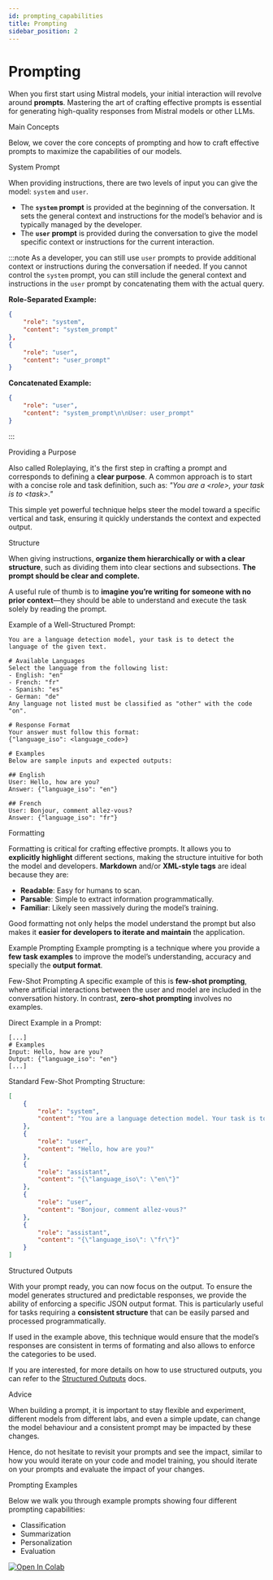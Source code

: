 ```yaml
---
id: prompting_capabilities
title: Prompting
sidebar_position: 2
---
```




# Prompting
When you first start using Mistral models, your initial interaction will revolve around **prompts**. Mastering the art of crafting effective prompts is essential for generating high-quality responses from Mistral models or other LLMs.

<SectionTab as="h1" sectionId="main-concepts">Main Concepts</SectionTab>

Below, we cover the core concepts of prompting and how to craft effective prompts to maximize the capabilities of our models.

<SectionTab as="h2" variant="secondary" sectionId="system-prompt">System Prompt</SectionTab>

When providing instructions, there are two levels of input you can give the model: `system` and `user`.

- The **`system` prompt** is provided at the beginning of the conversation. It sets the general context and instructions for the model’s behavior and is typically managed by the developer.
- The **`user` prompt** is provided during the conversation to give the model specific context or instructions for the current interaction.

:::note
As a developer, you can still use `user` prompts to provide additional context or instructions during the conversation if needed.
If you cannot control the `system` prompt, you can still include the general context and instructions in the `user` prompt by concatenating them with the actual query.

**Role-Separated Example:**
```json
{
    "role": "system",
    "content": "system_prompt"
},
{
    "role": "user",
    "content": "user_prompt"
}
```

**Concatenated Example:**
```json
{
    "role": "user",
    "content": "system_prompt\n\nUser: user_prompt"
}
```
:::

<SectionTab as="h2" variant="secondary" sectionId="purpose">Providing a Purpose</SectionTab>

Also called Roleplaying, it's the first step in crafting a prompt and corresponds to defining a **clear purpose**. A common approach is to start with a concise role and task definition, such as:
*"You are a \<role\>, your task is to \<task\>."*

This simple yet powerful technique helps steer the model toward a specific vertical and task, ensuring it quickly understands the context and expected output.

<SectionTab as="h2" variant="secondary" sectionId="structure">Structure</SectionTab>

When giving instructions, **organize them hierarchically or with a clear structure**, such as dividing them into clear sections and subsections. **The prompt should be clear and complete.**

A useful rule of thumb is to **imagine you’re writing for someone with no prior context**—they should be able to understand and execute the task solely by reading the prompt.

Example of a Well-Structured Prompt:
```
You are a language detection model, your task is to detect the language of the given text.

# Available Languages
Select the language from the following list:
- English: "en"
- French: "fr"
- Spanish: "es"
- German: "de"
Any language not listed must be classified as "other" with the code "on".

# Response Format
Your answer must follow this format:
{"language_iso": <language_code>}

# Examples
Below are sample inputs and expected outputs:

## English
User: Hello, how are you?
Answer: {"language_iso": "en"}

## French
User: Bonjour, comment allez-vous?
Answer: {"language_iso": "fr"}
```

<SectionTab as="h2" variant="secondary" sectionId="formatting">Formatting</SectionTab>

Formatting is critical for crafting effective prompts. It allows you to **explicitly highlight** different sections, making the structure intuitive for both the model and developers. **Markdown** and/or **XML-style tags** are ideal because they are:
- **Readable**: Easy for humans to scan.
- **Parsable**: Simple to extract information programmatically.
- **Familiar**: Likely seen massively during the model’s training.

Good formatting not only helps the model understand the prompt but also makes it **easier for developers to iterate and maintain** the application.

<SectionTab as="h2" variant="secondary" sectionId="example-prompting">Example Prompting</SectionTab>
Example prompting is a technique where you provide a **few task examples** to improve the model’s understanding, accuracy and specially the **output format**.

<SectionTab as="h3" variant="secondary" sectionId="few-shot">Few-Shot Prompting</SectionTab>
A specific example of this is **few-shot prompting**, where artificial interactions between the user and model are included in the conversation history. In contrast, **zero-shot prompting** involves no examples.

Direct Example in a Prompt:
```
[...]
# Examples
Input: Hello, how are you?
Output: {"language_iso": "en"}
[...]
```

Standard Few-Shot Prompting Structure:
```json
[
    {
        "role": "system",
        "content": "You are a language detection model. Your task is to detect the language of the given text.\n[...]"
    },
    {
        "role": "user",
        "content": "Hello, how are you?"
    },
    {
        "role": "assistant",
        "content": "{\"language_iso\": \"en\"}"
    },
    {
        "role": "user",
        "content": "Bonjour, comment allez-vous?"
    },
    {
        "role": "assistant",
        "content": "{\"language_iso\": \"fr\"}"
    }
]
```

<SectionTab as="h2" variant="secondary" sectionId="structured-outputs">Structured Outputs</SectionTab>

With your prompt ready, you can now focus on the output. To ensure the model generates structured and predictable responses, we provide the ability of enforcing a specific JSON output format. This is particularly useful for tasks requiring a **consistent structure** that can be easily parsed and processed programmatically.

If used in the example above, this technique would ensure that the model’s responses are consistent in terms of formating and also allows to enforce the categories to be used.

If you are interested, for more details on how to use structured outputs, you can refer to the [Structured Outputs](./structured_output) docs.

<SectionTab as="h2" variant="secondary" sectionId="advice">Advice</SectionTab>

When building a prompt, it is important to stay flexible and experiment, different models from different labs, and even a simple update, can change the model behaviour and a consistent prompt may be impacted by these changes.

Hence, do not hesitate to revisit your prompts and see the impact, similar to how you would iterate on your code and model training, you should iterate on your prompts and evaluate the impact of your changes.

<SectionTab as="h1" sectionId="prompting-examples">Prompting Examples</SectionTab>

Below we walk you through example prompts showing four different prompting capabilities:
- Classification
- Summarization
- Personalization
- Evaluation

<a target="_blank" href="https://colab.research.google.com/github/mistralai/cookbook/blob/main/mistral/prompting/prompting_capabilities.ipynb">
  <img src="https://colab.research.google.com/assets/colab-badge.svg" alt="Open In Colab"/>
</a>

<ExplorerTabs id="prompting-examples" mode="close">
    <ExplorerTab value="classification" label="Classification">
        <ClassificationTab/>
    </ExplorerTab>
    <ExplorerTab value="summarization" label="Summarization">
        <SummarizationTab/>
    </ExplorerTab>
    <ExplorerTab value="personalization" label="Personalization">
        <PersonalizationTab/>
    </ExplorerTab>
    <ExplorerTab value="evaluation" label="Evaluation">
         <EvaluationTab/>
    </ExplorerTab>
</ExplorerTabs>